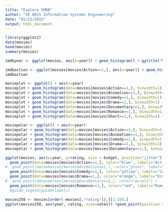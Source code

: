 ```yaml
---
title: "Explore IMDB"
author: "IE 0015 Information Systems Engineering"
date: "02/23/2015"
output: html_document
---
```


```r
library(ggplot2)
data(movies)
head(movies)
summary(movies)
```


```r
imdbyear <- ggplot(movies, aes(x=year)) + geom_histogram() + ggtitle("Movies in IMDB per year") + xlab("Year") +ylab("Number of movies")
```

```r
imdbaction <- ggplot(movies[movies$Action==1,], aes(x=year)) + geom_histogram() + ggtitle("Actions movies per year")
imdbaction

movieplot <- ggplot() + aes(x=year)
movieplot + geom_histogram(data=movies[movies$Action==1,], binwidth=1) + ggtitle("Action movies per year")
movieplot + geom_histogram(data=movies[movies$Animation==1,], binwidth=1) + ggtitle("Animation movies per year")
movieplot + geom_histogram(data=movies[movies$Comedy==1,], binwidth=1) + ggtitle("Comedy movies per year")
movieplot + geom_histogram(data=movies[movies$Drama==1,], binwidth=1) + ggtitle("Dramatic movies per year")
movieplot + geom_histogram(data=movies[movies$Documentary==1,], binwidth=1) + ggtitle("Documentaries per year")
movieplot + geom_histogram(data=movies[movies$Romance==1,], binwidth=1) + ggtitle("Romantic movies per year")
movieplot + geom_histogram(data=movies[movies$Short==1,], binwidth=1) + ggtitle("Shorts per year")
```
```r
moviepolar <- ggplot() + aes(x=year)
moviepolar + geom_histogram(data=movies[movies$Action==1,], binwidth=1) + ggtitle("Action movies per year") + coord_polar()
moviepolar + geom_histogram(data=movies[movies$Animation==1,], binwidth=1) + ggtitle("Animation movies per year") + coord_polar()
moviepolar + geom_histogram(data=movies[movies$Comedy==1,], binwidth=1) + ggtitle("Comedy movies per year") + coord_polar()
moviepolar + geom_histogram(data=movies[movies$Drama==1,], binwidth=1) + ggtitle("Dramatic movies per year") + coord_polar()
moviepolar + geom_histogram(data=movies[movies$Documentary==1,], binwidth=1) + ggtitle("Documentaries per year") + coord_polar()
```

```r
ggplot(movies, aes(x=year, y=rating, size = budget, position="jitter")) +
  geom_point(data=movies[movies$Action==1,], color="blue", labels="Action") +
#  geom_point(data=movies[movies$Animation==1,], color="green", label="Animation") +
  geom_point(data=movies[movies$Comedy==1,], color="yellow", labels="Comedy") +
  geom_point(data=movies[movies$Drama==1,], color="orange", labels="Drama") + 
#  geom_point(data=movies[movies$Documentary==1,], color="purple") + 
  geom_point(data=movies[movies$Romance==1,], color="red", labels="Romance")# +
  #guide_legend(guide=labels)
```


```r
movies250 <- movies[order(-movies[,"rating"]),][1:250,]
ggplot(movies250, aes(year, rating, size=votes)) +geom_point(position = "jitter")
```

